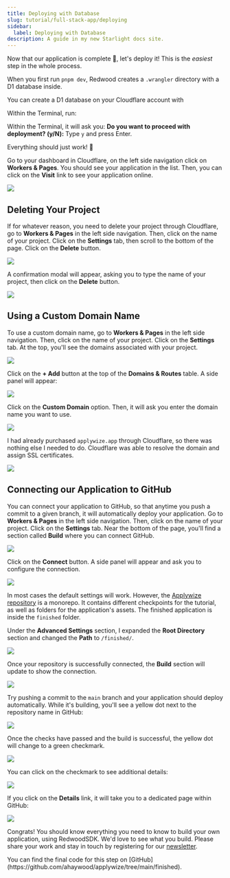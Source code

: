 ```yaml
---
title: Deploying with Database
slug: tutorial/full-stack-app/deploying
sidebar:
  label: Deploying with Database
description: A guide in my new Starlight docs site.
---
```




Now that our application is complete 🥳, let's deploy it! This is the _easiest_ step in the whole process.

When you first run `pnpm dev`, Redwood creates a `.wrangler` directory with a D1 database inside.

You can create a D1 database on your Cloudflare account with

Within the Terminal, run:

<PackageManagers
  type="run"
  pkg="release"
/>

Within the Terminal, it will ask you: **Do you want to proceed with deployment? (y/N):** Type `y` and press Enter.

Everything should just work! 🙌

Go to your dashboard in Cloudflare, on the left side navigation click on **Workers & Pages**. You should see your application in the list. Then, you can click on the **Visit** link to see your application online.

![](./images/cloudflare-visit-website.png)

## Deleting Your Project

If for whatever reason, you need to delete your project through Cloudflare, go to **Workers & Pages** in the left side navigation. Then, click on the name of your project. Click on the **Settings** tab, then scroll to the bottom of the page. Click on the **Delete** button.

![](./images/cloudflare-delete-project.png)

A confirmation modal will appear, asking you to type the name of your project, then click on the **Delete** button.

![](./images/cloudflare-confirm-project-delete.png)

## Using a Custom Domain Name

To use a custom domain name, go to **Workers & Pages** in the left side navigation. Then, click on the name of your project. Click on the **Settings** tab. At the top, you'll see the domains associated with your project.

![](./images/connecting-to-custom-domain.png)

Click on the **+ Add** button at the top of the **Domains & Routes** table. A side panel will appear:

![](./images/side-panel-custom-domain.png)

Click on the **Custom Domain** option. Then, it will ask you enter the domain name you want to use.

![](./images/existing-domain-name-in-cloudflare.png)

I had already purchased `applywize.app` through Cloudflare, so there was nothing else I needed to do. Cloudflare was able to resolve the domain and assign SSL certificates.

![](./images/project-live-custom-domain.png)

## Connecting our Application to GitHub

You can connect your application to GitHub, so that anytime you push a commit to a given branch, it will automatically deploy your application. Go to **Workers & Pages** in the left side navigation. Then, click on the name of your project. Click on the **Settings** tab. Near the bottom of the page, you'll find a section called **Build** where you can connect GitHub.

![](./images/connect-build-to-github.png)

Click on the **Connect** button. A side panel will appear and ask you to configure the connection.

![](./images/github-config.png)

In most cases the default settings will work. However, the [Applywize repository](https://github.com/ahaywood/applywize) is a monorepo. It contains different checkpoints for the tutorial, as well as folders for the application's assets. The finished application is inside the `finished` folder.

Under the **Advanced Settings** section, I expanded the **Root Directory** section and changed the **Path** to `/finished/`.

![](./images/github-advanced-settings-root-directory.png)

Once your repository is successfully connected, the **Build** section will update to show the connection.

![](./images/cloudflare-once-connected-to-github.png)

Try pushing a commit to the `main` branch and your application should deploy automatically. While it's building, you'll see a yellow dot next to the repository name in GitHub:

![](./images/github-view-after-new-commit.png)

Once the checks have passed and the build is successful, the yellow dot will change to a green checkmark.

![](./images/github-view-all-checks-passed-checkbox.png)

You can click on the checkmark to see additional details:

![](./images/github-view-all-checks-passed-alt.png)

If you click on the **Details** link, it will take you to a dedicated page within GitHub:

![](./images/github-details-after-checks-passed.png)

Congrats! You should know everything you need to know to build your own application, using RedwoodSDK. We'd love to see what you build. Please share your work and stay in touch by registering for our [newsletter](https://rwsdk.com).

<Aside type="tip" title="Code on GitHub">
You can find the final code for this step on [GitHub](https://github.com/ahaywood/applywize/tree/main/finished).
</Aside>